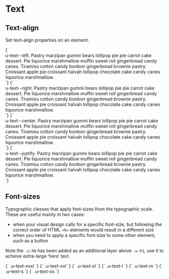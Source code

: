 
<Meta title="Utilities/text" />

# Text

## Text-align

Set text-align properties on an element.

<Canvas isColumn>
  <Story name="text--left">
    {`
      <div class="u-bg--brand-2 u-padding-m">
        <div class="u-bg--background u-text--left">u-text--left. Pastry marzipan gummi bears lollipop pie pie carrot cake dessert. Pie liquorice marshmallow muffin sweet roll gingerbread candy canes. Tiramisu cotton candy bonbon gingerbread brownie pastry. Croissant apple pie croissant halvah lollipop chocolate cake candy canes liquorice marshmallow.</div>
      </div>
    `}
  </Story>
  <Story name="text--right">
    {`
      <div class="u-bg--brand-2 u-padding-m">
        <div class="u-bg--background u-text--right">u-text--right. Pastry marzipan gummi bears lollipop pie pie carrot cake dessert. Pie liquorice marshmallow muffin sweet roll gingerbread candy canes. Tiramisu cotton candy bonbon gingerbread brownie pastry. Croissant apple pie croissant halvah lollipop chocolate cake candy canes liquorice marshmallow.</div>
      </div>
    `}
  </Story>
  <Story name="text--center">
    {`
      <div class="u-bg--brand-2 u-padding-m">
        <div class="u-bg--background u-text--center">u-text--center. Pastry marzipan gummi bears lollipop pie pie carrot cake dessert. Pie liquorice marshmallow muffin sweet roll gingerbread candy canes. Tiramisu cotton candy bonbon gingerbread brownie pastry. Croissant apple pie croissant halvah lollipop chocolate cake candy canes liquorice marshmallow.</div>
      </div>
    `}
  </Story>
  <Story name="text--justify">
    {`
      <div class="u-bg--brand-2 u-padding-m">
        <div class="u-bg--background u-text--justify">u-text--justify. Pastry marzipan gummi bears lollipop pie pie carrot cake dessert. Pie liquorice marshmallow muffin sweet roll gingerbread candy canes. Tiramisu cotton candy bonbon gingerbread brownie pastry. Croissant apple pie croissant halvah lollipop chocolate cake candy canes liquorice marshmallow.</div>
      </div>
    `}
  </Story>
</Canvas>

## Font-sizes

Typographic classes that apply font-sizes from the typographic scale. These are useful mainly in two cases:

- when your visual design calls for a specific font-size, but following the correct order of HTML `<h>` elements would result in a different size
- when you need to apply a specific font-size to some other element, such as a button

Note the `.u-h0` has been added as an additional layer above `.u-h1`, use it to acheive extra-large ‘hero’ text.

<Canvas>
  <Story name="u-text-xxxl">
    {`
      <span class="u-text-xxxl">.u-text-xxxl</span>
    `}
  </Story>
  <Story name="u-text-xxl">
    {`
      <span class="u-text-xxl">.u-text-xxl</span>
    `}
  </Story>
  <Story name="u-text-xl">
    {`
      <span class="u-text-xl">.u-text-xl</span>
    `}
  </Story>
  <Story name="u-text-l">
    {`
      <span class="u-text-l">.u-text-l</span>
    `}
  </Story>
  <Story name="u-text-m">
    {`
      <span class="u-text-m">.u-text-m</span>
    `}
  </Story>
  <Story name="u-text-s">
    {`
      <span class="u-text-s">.u-text-s</span>
    `}
  </Story>
  <Story name="u-text-xs">
    {`
      <span class="u-text-xs">.u-text-xs</span>
    `}
  </Story>
</Canvas>
